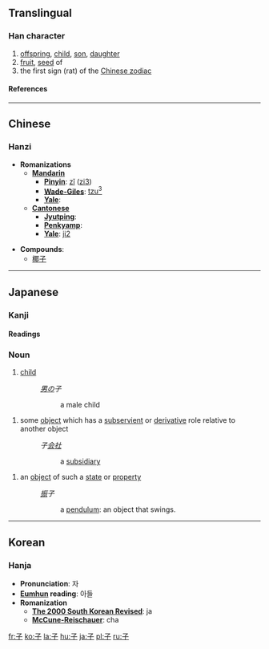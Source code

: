 ==Translingual==
===Han character===
{{Han char|rn=39|rad=子|as=00|sn=3|four=1740<sub>7</sub>|canj=弓木 (ND)}}
# [[offspring]], [[child]], [[son]], [[daughter]]
# [[fruit]], [[seed]] of
# the first sign (rat) of the [[Wikipedia:Chinese zodiac|Chinese zodiac]]
====References====
{{Han ref|kx=0277.010|dkj=06930|dj=0543.150|hdz=21006.060|uh=5B50|ud=23376|bh=A46C|bd=42092}}
----

==Chinese==
===Hanzi===


* '''Romanizations'''
** '''[[Mandarin]]'''
*** '''[[Pinyin]]''': [[zǐ]] ([[zi3]])
*** '''[[Wade-Giles]]''': [[tzu3|tzu<sup>3</sup>]]
*** '''[[Yale]]''': 
** '''[[Cantonese]]'''
*** '''[[Jyutping]]''':
*** '''[[Penkyamp]]''': 
*** '''[[Yale]]''': [[ji2]]

* '''Compounds''':
** [[椰子]]
----
==Japanese==
===Kanji===
{{ja-kanji|grade=1|rs=子00}}
====Readings====
{{ja-readings|on=[[し]] ([[shi]]), [[す]] ([[su]])|kun=[[こ]] ([[ko]])}}
===Noun===
{{janoun|こ|ko}}
# [[child]]
#: ''[[男]]の子''
#:: a male child

# some [[object]] which has a [[subservient]] or [[derivative]] role relative to another object
#: ''子[[会社]]''
#:: a [[subsidiary]]

# an [[object]] of such a [[state]] or [[property]]
#: ''[[振]]子''
#:: a [[pendulum]]: an object that swings.
----
==Korean==
===Hanja===

* '''Pronunciation''': 자
* '''[[Eumhun]] reading''': 아들
* '''Romanization'''
** '''[[The 2000 South Korean Revised Romanization|The 2000 South Korean Revised]]''': ja
** '''[[McCune-Reischauer]]''': cha

[[fr:子]]
[[ko:子]]
[[la:子]]
[[hu:子]]
[[ja:子]]
[[pl:子]]
[[ru:子]]